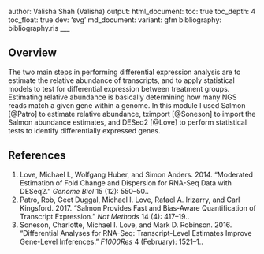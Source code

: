 author: Valisha Shah (Valisha)
output:
	html_document:
		toc: true 
		toc_depth: 4 
		toc_float: true
		dev: 'svg'
	md_document:
		variant: gfm
	bibliography: bibliography.ris
___


## Overview
The two main steps in performing differential expression analysis are to
estimate the relative abundance of transcripts, and to apply statistical models
to test for differential expression between treatment groups. Estimating
relative abundance is basically determining how many NGS reads match a given
gene within a genome. In this module I used Salmon [@Patro] to estimate
relative abundance, tximport [@Soneson] to import the Salmon abundance
estimates, and DESeq2 [@Love] to perform statistical tests to identify
differentially expressed genes.


## References
1) Love, Michael I., Wolfgang Huber, and Simon Anders. 2014. “Moderated Estimation of Fold Change and Dispersion for RNA-Seq Data with DESeq2.” *Genome Biol* 15 (12): 550–50..
2) Patro, Rob, Geet Duggal, Michael I. Love, Rafael A. Irizarry, and Carl Kingsford. 2017. “Salmon Provides Fast and Bias-Aware Quantification of Transcript Expression.” *Nat Methods* 14 (4): 417–19..
3) Soneson, Charlotte, Michael I. Love, and Mark D. Robinson. 2016. “Differential Analyses for RNA-Seq: Transcript-Level Estimates Improve Gene-Level Inferences.” *F1000Res* 4 (February): 1521–1..

